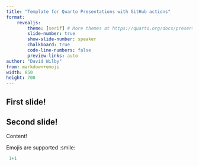 ```yaml
---
title: "Template for Quarto Presentations with GitHub actions"
format:
    revealjs:
        theme: [serif] # More themes at https://quarto.org/docs/presentations/revealjs/themes.html
        slide-number: true
        show-slide-number: speaker
        chalkboard: true
        code-line-numbers: false
        preview-links: auto
author: "David Wilby"
from: markdown+emoji
width: 850
height: 700
---
```


## First slide! {background-image="assets/images/UL_slides_template.png"}

## Second slide! {background-image="assets/images/cat.jpeg"}

Content!

Emojis are supported :smile:

````r
 1+1


````
